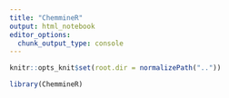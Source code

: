 ```yaml
---
title: "ChemmineR"
output: html_notebook
editor_options: 
  chunk_output_type: console
---
```


```r
knitr::opts_knit$set(root.dir = normalizePath(".."))
```

```r
library(ChemmineR)
```

